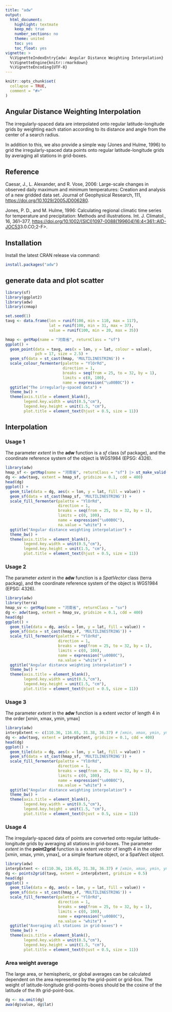 ---
title: "adw"
output: 
  html_document:
    highlight: textmate
    keep_md: true
    number_sections: no
    theme: united
    toc: yes
    toc_float: yes
vignette: >
  %\VignetteIndexEntry{adw: Angular Distance Weighting Interpolation}
  %\VignetteEngine{knitr::rmarkdown}
  %\VignetteEncoding{UTF-8}
---

```{r, include = FALSE, message=FALSE}
knitr::opts_chunk$set(
  collapse = TRUE,
  comment = "#>"
)
```


## Angular Distance Weighting Interpolation

The irregularly-spaced data are interpolated onto regular latitude-longitude grids by weighting each station according to its distance and angle from the center of a search radius.

In addition to this, we also provide a simple way (Jones and Hulme, 1996) to grid the irregularly-spaced data points onto regular latitude-longitude grids by averaging all stations in grid-boxes.

## Reference

Caesar, J., L. Alexander, and R. Vose, 2006: Large-scale changes in observed daily maximum and minimum temperatures: Creation and analysis of a new gridded data set. Journal of Geophysical Research, 111, <https://doi.org/10.1029/2005JD006280>.

Jones, P. D., and M. Hulme, 1996: Calculating regional climatic time series for temperature and precipitation: Methods and illustrations. Int. J. Climatol., 16, 361–377, <https://doi.org/10.1002/(SICI)1097-0088(199604)16:4<361::AID-JOC53>3.0.CO;2-F>.


## Installation

Install the latest CRAN release via command:
```{r,eval=FALSE}
install.packages("adw")
```

## generate data and plot scatter

```{r, message=FALSE}
library(sf)
library(ggplot2)
library(adw)
library(cnmap)

set.seed(1)
tavg <- data.frame(lon = runif(100, min = 110, max = 117),
                   lat = runif(100, min = 31, max = 37),
                   value = runif(100, min = 20, max = 35))

hmap <- getMap(name = "河南省", returnClass = "sf")
ggplot() +
  geom_point(data = tavg, aes(x = lon, y = lat, colour = value), 
             pch = 17, size = 2.5) +
  geom_sf(data = st_cast(hmap, 'MULTILINESTRING')) +
  scale_colour_fermenter(palette = "YlOrRd",
                         direction = 1,
                         breaks = seq(from = 25, to = 32, by = 1),
                         limits = c(0, 100),
                         name = expression("\u00B0C")) +
  ggtitle("The irregularly-spaced data") +
  theme_bw() +
  theme(axis.title = element_blank(),
        legend.key.width = unit(0.5,"cm"),
        legend.key.height = unit(1.5, "cm"),
        plot.title = element_text(hjust = 0.5, size = 11))
```

## Interpolation
### Usage 1

The parameter *extent* in the **adw** function is a *sf* class (sf package), and the coordinate reference system of the object is WGS1984 (EPSG: 4326).

```{r}
library(adw)
hmap_sf <- getMap(name = "河南省", returnClass = "sf") |> st_make_valid()
dg <- adw(tavg, extent = hmap_sf, gridsize = 0.1, cdd = 400)
head(dg)
ggplot() +
  geom_tile(data = dg, aes(x = lon, y = lat, fill = value)) +
  geom_sf(data = st_cast(hmap_sf, 'MULTILINESTRING')) +
  scale_fill_fermenter(palette = "YlOrRd",
                       direction = 1,
                       breaks = seq(from = 25, to = 32, by = 1),
                       limits = c(0, 100),
                       name = expression("\u00B0C"),
                       na.value = "white") +
  ggtitle("Angular distance weighting interpolation") +
  theme_bw() +
  theme(axis.title = element_blank(),
        legend.key.width = unit(0.5,"cm"),
        legend.key.height = unit(1.5, "cm"),
        plot.title = element_text(hjust = 0.5, size = 11))
```

### Usage 2

The parameter *extent* in the **adw** function is a *SpatVector* class (terra packag), and the coordinate reference system of the object is WGS1984 (EPSG: 4326).

```{r}
library(adw)
library(terra)
hmap_sv <- getMap(name = "河南省", returnClass = "sv")
dg <- adw(tavg, extent = hmap_sv, gridsize = 0.1, cdd = 400)
head(dg)
ggplot() +
  geom_tile(data = dg, aes(x = lon, y = lat, fill = value)) +
  geom_sf(data = st_cast(hmap_sf, 'MULTILINESTRING')) +
  scale_fill_fermenter(palette = "YlOrRd",
                       direction = 1,
                       breaks = seq(from = 25, to = 32, by = 1),
                       limits = c(0, 100),
                       name = expression("\u00B0C"),
                       na.value = "white") +
  ggtitle("Angular distance weighting interpolation") +
  theme_bw() +
  theme(axis.title = element_blank(),
        legend.key.width = unit(0.5,"cm"),
        legend.key.height = unit(1.5, "cm"),
        plot.title = element_text(hjust = 0.5, size = 11))
```

### Usage 3

The parameter *extent* in the **adw** function is a extent *vector* of length 4 in the order [xmin, xmax, ymin, ymax]

```{r}
library(adw)
interpExtent <- c(110.36, 116.65, 31.38, 36.37) # [xmin, xmax, ymin, ymax]
dg <- adw(tavg, extent = interpExtent, gridsize = 0.1, cdd = 400)
head(dg)
ggplot() +
  geom_tile(data = dg, aes(x = lon, y = lat, fill = value)) +
  geom_sf(data = st_cast(hmap_sf, 'MULTILINESTRING')) +
  scale_fill_fermenter(palette = "YlOrRd",
                       direction = 1,
                       breaks = seq(from = 25, to = 32, by = 1),
                       limits = c(0, 100),
                       name = expression("\u00B0C"),
                       na.value = "white") +
  ggtitle("Angular distance weighting interpolation") +
  theme_bw() +
  theme(axis.title = element_blank(),
        legend.key.width = unit(0.5,"cm"),
        legend.key.height = unit(1.5, "cm"),
        plot.title = element_text(hjust = 0.5, size = 11))
```


### Usage 4


The irregularly-spaced data of points are converted onto regular latitude-longitude grids by averaging all stations in grid-boxes. The parameter *extent* in the **point2grid** function is a extent *vector* of length 4 in the order [xmin, xmax, ymin, ymax], or a simple fearture object, or a SpatVect object.

```{r}
library(adw)
interpExtent <- c(110.36, 116.65, 31.38, 36.37) # [xmin, xmax, ymin, ymax]
dg <- points2grid(tavg, extent = interpExtent, gridsize = 0.5)
head(dg)
ggplot() +
  geom_tile(data = dg, aes(x = lon, y = lat, fill = value)) +
  geom_sf(data = st_cast(hmap_sf, 'MULTILINESTRING')) +
  scale_fill_fermenter(palette = "YlOrRd",
                       direction = 1,
                       breaks = seq(from = 25, to = 32, by = 1),
                       limits = c(0, 100),
                       name = expression("\u00B0C"),
                       na.value = "white") +
  ggtitle("Averaging all stations in grid-boxes") +
  theme_bw() +
  theme(axis.title = element_blank(),
        legend.key.width = unit(0.5,"cm"),
        legend.key.height = unit(1.5, "cm"),
        plot.title = element_text(hjust = 0.5, size = 11))
```

### Area weight average

The large area, or hemispheric, or global averages can be calculated dependent on the area represented by the grid-point or grid-box. The weight of latitude-longitude grid-points-boxes should be the cosine of the latitude of the ith grid-point-box.

```{r}
dg <- na.omit(dg)
awa(dg$value, dg$lat)
```